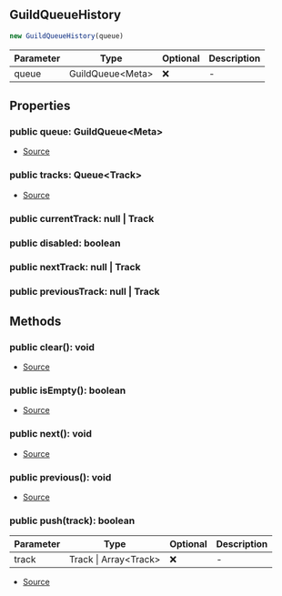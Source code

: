 ## GuildQueueHistory

```typescript
new GuildQueueHistory(queue)
```
| Parameter | Type | Optional | Description |
| ----------- | ----------- | ----------- | ----------- |
| queue | GuildQueue\<Meta> | ❌ | - |

## Properties
### public  queue: GuildQueue\<Meta>
- [Source](https://github.com/Androz2091/discord-player/blob/dbbd788/packages/discord-player/src/Structures/GuildQueue/GuildQueueHistory.ts#L7)
### public  tracks: Queue\<Track>
- [Source](https://github.com/Androz2091/discord-player/blob/dbbd788/packages/discord-player/src/Structures/GuildQueue/GuildQueueHistory.ts#L6)
### public  currentTrack: null \| Track

### public  disabled: boolean

### public  nextTrack: null \| Track

### public  previousTrack: null \| Track

## Methods
### public  clear(): void
- [Source](https://github.com/Androz2091/discord-player/blob/dbbd788/packages/discord-player/src/Structures/GuildQueue/GuildQueueHistory.ts#L36)
### public  isEmpty(): boolean
- [Source](https://github.com/Androz2091/discord-player/blob/dbbd788/packages/discord-player/src/Structures/GuildQueue/GuildQueueHistory.ts#L26)
### public  next(): void
- [Source](https://github.com/Androz2091/discord-player/blob/dbbd788/packages/discord-player/src/Structures/GuildQueue/GuildQueueHistory.ts#L40)
### public  previous(): void
- [Source](https://github.com/Androz2091/discord-player/blob/dbbd788/packages/discord-player/src/Structures/GuildQueue/GuildQueueHistory.ts#L49)
### public  push(track): boolean
| Parameter | Type | Optional | Description |
| ----------- | ----------- | ----------- | ----------- |
| track | Track \| Array\<Track> | ❌ | - |


- [Source](https://github.com/Androz2091/discord-player/blob/dbbd788/packages/discord-player/src/Structures/GuildQueue/GuildQueueHistory.ts#L30)